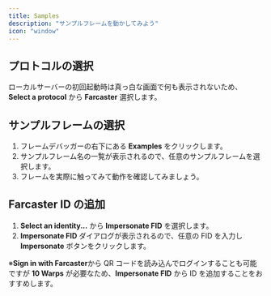 ```yaml
---
title: Samples
description: "サンプルフレームを動かしてみよう"
icon: "window"
---
```


## プロトコルの選択

ローカルサーバーの初回起動時は真っ白な画面で何も表示されないため、**Select a protocol** から **Farcaster** 選択します。

## サンプルフレームの選択

1. フレームデバッガーの右下にある **Examples** をクリックします。
2. サンプルフレーム名の一覧が表示されるので、任意のサンプルフレームを選択します。
3. フレームを実際に触ってみて動作を確認してみましょう。

## Farcaster ID の追加

1. **Select an identity...** から **Impersonate FID** を選択します。
2. **Impersonate FID** ダイアログが表示されるので、任意の FID を入力し **Impersonate** ボタンをクリックします。

※**Sign in with Farcaster**から QR コードを読み込んでログインすることも可能ですが **10 Warps** が必要なため、**Impersonate FID** から ID を追加することをおすすめします。
